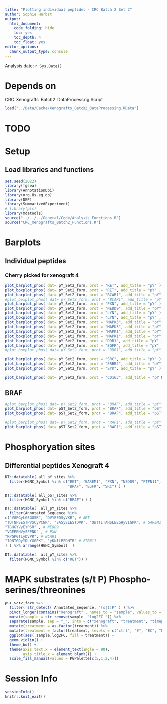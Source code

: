 ```yaml
---
title: "Plotting individual peptides - CRC Batch 2 Set 2"
author: Sophie Herbst
output:
  html_document:
    code_folding: hide
    toc: yes
    toc_depth: 4
    toc_float: yes
editor_options: 
  chunk_output_type: console
---
```

Analysis date: `r Sys.Date()`

# Depends on
CRC_Xenografts_Batch2_DataProcessing Script

```r
load("../Data/Cache/Xenografts_Batch2_DataProcessing.RData")
```

# TODO

# Setup
## Load libraries and functions
```r
set.seed(2022)
library(fgsea)
library(AnnotationDbi)
library(org.Hs.eg.db)
library(DEP)
library(SummarizedExperiment)
# library(pls)
library(mdatools)
source("../../../General/Code/Analysis_Functions.R")
source("CRC_Xenografts_Batch2_Functions.R")
```

# Barplots

## Individual peptides
### Cherry picked for xenograft 4
```r
plot_barplot_phos( dat= pY_Set2_form, prot = "RET", add_title = "pY" )
plot_boxplot_phos( dat= pY_Set2_form, prot = "RET", add_title = "pY" , specific_peptide = "RRDyLDLAASTPSDSLIYDDGLSEEETPLVDCNNAPLPR")
plot_barplot_phos( dat= pY_Set2_form, prot = "BCAR1", add_title = "pY" )
#plot_boxplot_phos( dat= pY_Set2_form, prot = "BCAR1", add_title = "pY" , specific_peptide = "HLLAPGPQDIyDVPPVR")
plot_barplot_phos( dat= pY_Set2_form, prot = "PXN", add_title = "pY" )
plot_barplot_phos( dat= pY_Set2_form, prot = "NEDD9", add_title = "pY" )
plot_barplot_phos( dat= pY_Set2_form, prot = "LYN", add_title = "pY" )
plot_boxplot_phos( dat= pY_Set2_form, prot = "LYN", add_title = "pY" , specific_peptide = "AEERPTFDYLQSVLDDFyTATEGQYQQQP")
plot_barplot_phos( dat= pY_Set2_form, prot = "MAPK3", add_title = "pY" )
plot_boxplot_phos( dat= pY_Set2_form, prot = "MAPK3", add_title = "pY" , specific_peptide = "IADPEHDHTGFLtEyVATR")
plot_barplot_phos( dat= pY_Set2_form, prot = "MAPK1", add_title = "pY" )
plot_boxplot_phos( dat= pY_Set2_form, prot = "MAPK1", add_title = "pY" , specific_peptide = "VADPDHDHTGFLtEyVATR")
plot_barplot_phos( dat= pY_Set2_form, prot = "DDR1", add_title = "pY" )
plot_barplot_phos( dat= pY_Set2_form, prot = "EGFR", add_title = "pY" )
#plot_boxplot_phos( dat= pY_Set2_form, prot = "DDR1", add_title = "pY" , specific_peptide = "")

plot_barplot_phos( dat= pY_Set2_form, prot = "SRC", add_title = "pY" )
plot_barplot_phos( dat= pY_Set2_form, prot = "ERBB2", add_title = "pY" )
plot_barplot_phos( dat= pY_Set2_form, prot = "SYK", add_title = "pY" )

plot_barplot_phos( dat= pY_Set2_form, prot = "CD163", add_title = "pY Monocyte/macrophage marker" )
```

## BRAF
```r
#plot_barplot_phos( dat= pY_Set2_form, prot = "BRAF", add_title = "pY" )
plot_barplot_phos( dat= pST_Set2_form, prot = "BRAF", add_title = "pST" )
plot_boxplot_phos( dat= pST_Set2_form, prot = "BRAF", add_title = "pST" )

#plot_barplot_phos( dat= pY_Set2_form, prot = "RAF1", add_title = "pY" )
plot_barplot_phos( dat= pST_Set2_form, prot = "RAF1", add_title = "pST" )
```

# Phosphoryation sites
## Differential peptides Xenograft 4
```r
DT::datatable( all_pY_sites %>% 
  filter(HGNC_Symbol %in% c("RET", "GAREM1", "PXN", "NEDD9", "PTPN11", "BCAR1", 
                            "BRAF", "EGFR", "SRC") ) )

DT::datatable( all_pST_sites %>% 
  filter(HGNC_Symbol %in% c("BRAF") ) )

DT::datatable(  all_pY_sites %>% 
  filter(Annotated_Sequence %in%
c("VGPGyLGSGGSR", "DVYEEDSyVKR", # RET
"TDTNPSESTPVSCyPCNR", "SASySLESTDVK", "QWTTITAHSLEEGHyVIGPK", # GAREM1
"TGHGYVyEYPSR" , # NEDD9
"VGEEEHVySFPNK" , # PXN
"RPGPGTLyDVPR", # BCAR1
"IQNTGDyYDLYGGEK", "yKNILPFDHTR" # PTPN11
) ) %>% arrange(HGNC_Symbol)  )

DT::datatable(  all_pY_sites %>% 
  filter(HGNC_Symbol %in% c("RET")) )
```

# MAPK substrates (s/t P) Phospho-serines/threonines
```r
pST_Set2_form %>%
  filter( str_detect( Annotated_Sequence, "(s|t)P" ) ) %>%
  pivot_longer(contains("Xenograft"), names_to = "sample", values_to = "log2FC") %>%
  mutate(sample = str_remove(sample, "log2FC_")) %>%
  separate(sample, sep = "_", into = c("xenograft", "treatment", "timepoint", "replicate", "set"  ), remove = F) %>%
  mutate(treatment = as.factor(treatment)) %>%
  mutate(treatment = factor(treatment, levels = c("ctrl", "E", "EC", "EBC"))) %>%
  ggplot(aes( sample,log2FC, fill = treatment)) +
  geom_violin() +
  theme_bw() +
  theme(axis.text.x = element_text(angle = 90),
        axis.title.x = element_blank()) +
  scale_fill_manual(values = PGPalette[c(5,1,2,4)]) 
```

# Session Info
```r
sessionInfo()
knitr::knit_exit()
```
